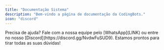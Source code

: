```yaml
---
title: "Documentação Sistema"
description: "Bem-vindo a página de documentação da CodingBots."
icon: "discord"
---
```


<Card title="Como conseguir ID do cargo" icon="user" href="/general/conseguir-cargos" horizontal></Card>
<Card title="Como conectar o BOT no seu Banco de Dados" icon="database" href="/general/banco-de-dados" horizontal></Card>


<Tip>
  Precisa de ajuda? Fale com a nossa equipe pelo [WhatsApp](LINK) ou entre no nosso [Discord](https://discord.gg/NvdwFuSUD9).  
  Estamos prontos para tirar todas as suas dúvidas!
</Tip>
